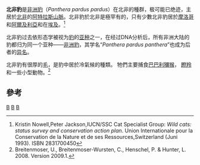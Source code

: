{{Infraspeciesbox
| genus = Panthera
| species = pardus
| subspecies = panthera
| authority = [[Johann_Christian_Daniel_von_Schreber|Schreber]], 1777
| status = CR
| status_system = iucn3.1
| image = The last barbary leopard.jpg
}}

'''北非豹'''是[[非洲豹|非洲豹]]（''Panthera pardus pardus''）在北非的種群，极可能已绝迹，主居於[[北非|北非]]的[[阿特拉斯山脈|阿特拉斯山脈]]。北非豹於北非是極罕有的，只有少數北非豹居於[[摩洛哥|摩洛哥]]和[[阿爾及利亞|阿爾及利亞]]和在[[埃及|埃及]]。<ref>Kristin Nowell,Peter Jackson,IUCN/SSC Cat Specialist Group: ''Wild cats: status survey and conservation action plan''. Union Internationale pour la Conservation de la Nature et de ses Ressources,Switzerland (Juni 1993). ISBN 2831700450</ref>

北非豹过去依形态学被视为[[豹|豹]]的[[亚种|亚种]]之一，在经过DNA分析后，所有非洲大陆的豹都归为同一个亚种——[[非洲豹|非洲豹]]，其学名“''Panthera pardus panthera''”也成为后者的[[异名|异名]]。

北非豹有很厚的[[毛|毛]]，是豹中居於冷氣候的種類。 牠們主要捕食[[巴巴利獼猴|巴巴利獼猴]]， [[瞪羚屬|瞪羚]]和一些小型動物。<ref>Breitenmoser, U., Breitenmoser-Wursten, C., Henschel, P. & Hunter, L. 2008. {{IUCNlink|15954|Panthera pardus. In: IUCN 2009. IUCN Red List of Threatened Species.}} Version 2009.1.</ref>

==參考==
{{reflist}}
{{Taxonbar}}
[[Category:豹|B]]
[[Category:哺乳類|B]]

[[Category:非洲哺乳動物|B]]